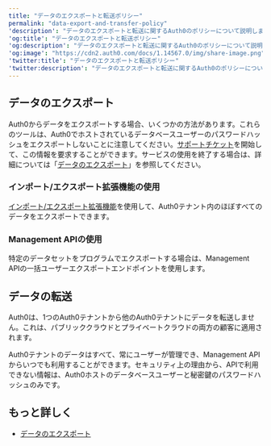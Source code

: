 ```yaml
---
title: "データのエクスポートと転送ポリシー"
permalink: "data-export-and-transfer-policy"
'description': "データのエクスポートと転送に関するAuth0のポリシーについて説明します。"
'og:title': "データのエクスポートと転送ポリシー"
'og:description': "データのエクスポートと転送に関するAuth0のポリシーについて説明します。"
'og:image': "https://cdn2.auth0.com/docs/1.14567.0/img/share-image.png"
'twitter:title': "データのエクスポートと転送ポリシー"
'twitter:description': "データのエクスポートと転送に関するAuth0のポリシーについて説明します。"
---
```


## データのエクスポート

Auth0からデータをエクスポートする場合、いくつかの方法があります。これらのツールは、Auth0でホストされているデータベースユーザーのパスワードハッシュをエクスポートしないことに注意してください。[サポートチケット](https://support.auth0.com/)を開始して、この情報を要求することができます。サービスの使用を終了する場合は、詳細については「[データのエクスポート](/ja-jp/troubleshoot/customer-support/manage-subscriptions/export-data)」を参照してください。

### インポート/エクスポート拡張機能の使用

[インポート/エクスポート拡張機能](/ja-jp/manage-users/user-migration/user-import-export-extension)を使用して、Auth0テナント内のほぼすべてのデータをエクスポートできます。

### Management APIの使用

特定のデータセットをプログラムでエクスポートする場合は、<Tooltip data-tooltip-id="react-containers-DefinitionTooltip-0" href="/ja-jp/glossary?term=management-api" tip="Management API: 顧客が管理タスクを実行できるようにするための製品。" cta="用語集の表示">Management API</Tooltip>の一括ユーザーエクスポートエンドポイントを使用します。

## データの転送

Auth0は、1つのAuth0テナントから他のAuth0テナントにデータを転送しません。これは、パブリッククラウドとプライベートクラウドの両方の顧客に適用されます。

Auth0テナントのデータはすべて、常にユーザーが管理でき、Management APIからいつでも利用することができます。セキュリティ上の理由から、APIで利用できない情報は、Auth0ホストのデータベースユーザーと秘密鍵のパスワードハッシュのみです。

## もっと詳しく

* [データのエクスポート](/ja-jp/troubleshoot/customer-support/manage-subscriptions/export-data)